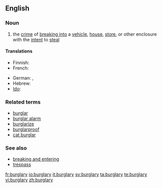 ==English==

===Noun===
{{wikipedia}}
{{en-noun|burglaries}}

# the [[crime]] of [[break in|breaking into]] a [[vehicle]], [[house]], [[store]], or other enclosure with the [[intent]] to [[steal]]

====Translations====
{{trans-top|the crime of breaking into}}
*Finnish: {{t-|fi|murto}}
*French: {{t+|fr|cambriolage|m}}
{{trans-mid}}
*German: {{t+|de|Einbruch|m}}, {{t-|de|Einbruchdiebstahl|m}}
*Hebrew: {{t-|he|פריצה|tr=pritza|f}}
*[[Ido]]: {{t+|io|rupto-furto}}
{{trans-bottom}}

===Related terms===
*[[burglar]]
*[[burglar alarm]]
*[[burglarize]]
*[[burglarproof]]
*[[cat burglar]]

===See also===
*[[breaking and entering]]
*[[trespass]]

[[fr:burglary]]
[[io:burglary]]
[[it:burglary]]
[[sv:burglary]]
[[ta:burglary]]
[[te:burglary]]
[[vi:burglary]]
[[zh:burglary]]